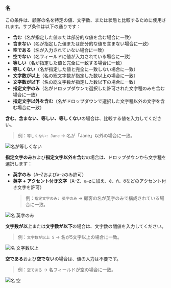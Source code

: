 ### 名

この条件は、顧客の名を特定の値、文字数、または状態と比較するために使用されます。サブ条件は以下の通りです：

- **含む**（名が指定した値または部分的な値を含む場合に一致）
- **含まない**（名が指定した値または部分的な値を含まない場合に一致）
- **空である**（名が入力されていない場合に一致）
- **空でない**（名フィールドに値が入力されている場合に一致）
- **等しい**（名が指定した値と完全に一致する場合に一致）
- **等しくない**（名が指定した値と完全に一致しない場合に一致）
- **文字数が以上**（名の総文字数が指定した数以上の場合に一致）
- **文字数が以下**（名の総文字数が指定した数以下の場合に一致）
- **指定文字のみ**（名がドロップダウンで選択した許可された文字種のみを含む場合に一致）
- **指定文字以外を含む**（名がドロップダウンで選択した文字種以外の文字を含む場合に一致）

**含む、含まない、等しい、等しくない**の場合は、比較する値を入力してください。

> 例：`等しくない: Jane` → 名が「Jane」以外の場合に一致。

<img
  src="/images/essentials/condition-sets/first-name-is-not.webp"
  alt="名が等しくない"
/>

**指定文字のみ**および**指定文字以外を含む**の場合は、ドロップダウンから文字種を選択します：

- **英字のみ**（A–Zおよびa–zのみ許可）
- **英字 + アクセント付き文字**（A–Z、a–zに加え、é、ñ、öなどのアクセント付き文字を許可）
  > 例：`指定文字のみ: 英字のみ` → 顧客の名が英字のみで構成されている場合に一致。

<img
  src="/images/essentials/condition-sets/first-name-has-only.webp"
  alt="名 英字のみ"
/>

**文字数が以上**または**文字数が以下**の場合は、文字数の閾値を入力してください。

> 例：`文字数が以上 5` → 名が5文字以上の場合に一致。

<img
  src="/images/essentials/condition-sets/first-name-has-greater-value.webp"
  alt="名 文字数以上"
/>

**空である**および**空でない**の場合は、値の入力は不要です。

> 例：`空である` → 名フィールドが空の場合に一致。

<img
  src="/images/essentials/condition-sets/first-name-is-empty.webp"
  alt="名 空"
/>
